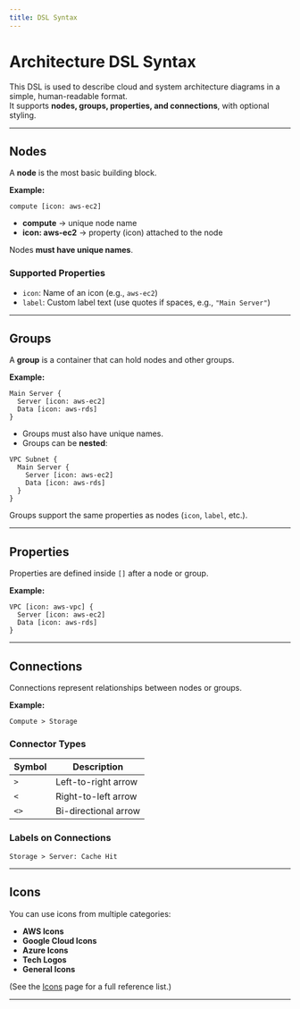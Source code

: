 ```yaml
---
title: DSL Syntax
---
```


# Architecture DSL Syntax

This DSL is used to describe cloud and system architecture diagrams in a simple, human-readable format.  
It supports **nodes, groups, properties, and connections**, with optional styling.

---

## Nodes

A **node** is the most basic building block.

**Example:**
```
compute [icon: aws-ec2]
```

- **compute** → unique node name  
- **icon: aws-ec2** → property (icon) attached to the node

Nodes **must have unique names**.

### Supported Properties
- `icon`: Name of an icon (e.g., `aws-ec2`)   
- `label`: Custom label text (use quotes if spaces, e.g., `"Main Server"`)

---

## Groups

A **group** is a container that can hold nodes and other groups.

**Example:**
```
Main Server {
  Server [icon: aws-ec2]
  Data [icon: aws-rds]
}
```

- Groups must also have unique names.
- Groups can be **nested**:
```
VPC Subnet {
  Main Server {
    Server [icon: aws-ec2]
    Data [icon: aws-rds]
  }
}
```

Groups support the same properties as nodes (`icon`, `label`, etc.).

---

## Properties

Properties are defined inside `[]` after a node or group.  

**Example:**
```
VPC [icon: aws-vpc] {
  Server [icon: aws-ec2]
  Data [icon: aws-rds]
}
```

---

## Connections

Connections represent relationships between nodes or groups.

**Example:**
```
Compute > Storage
```

### Connector Types
| Symbol | Description |
|--------|-------------|
| `>`    | Left-to-right arrow |
| `<`    | Right-to-left arrow |
| `<>`   | Bi-directional arrow |

### Labels on Connections
```
Storage > Server: Cache Hit
```

---

## Icons

You can use icons from multiple categories:

- **AWS Icons**
- **Google Cloud Icons**
- **Azure Icons**
- **Tech Logos**
- **General Icons**

(See the [Icons](../docs/icons) page for a full reference list.)

---


